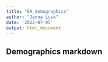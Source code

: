 ```yaml
---
title: "ER_demographics"
author: "Jenna Lusk"
date: '2022-07-05'
output: html_document
---
```


## Demographics markdown
